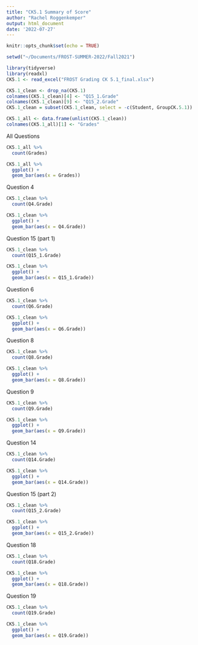 ```yaml
---
title: "CK5.1 Summary of Score"
author: "Rachel Roggenkemper"
output: html_document
date: '2022-07-27'
---
```


```r
knitr::opts_chunk$set(echo = TRUE)
```

```r
setwd("~/Documents/FROST-SUMMER-2022/Fall2021")

library(tidyverse)
library(readxl)  
CK5.1 <- read_excel("FROST Grading CK 5.1_final.xlsx")
```

```r
CK5.1_clean <- drop_na(CK5.1)
colnames(CK5.1_clean)[4] <- "Q15_1.Grade"
colnames(CK5.1_clean)[9] <- "Q15_2.Grade"
CK5.1_clean = subset(CK5.1_clean, select = -c(Student, GroupCK.5.1))
```

```r
CK5.1_all <- data.frame(unlist(CK5.1_clean))
colnames(CK5.1_all)[1] <- "Grades"
```


All Questions 
```r
CK5.1_all %>%
  count(Grades)
```

```r
CK5.1_all %>%
  ggplot() +
  geom_bar(aes(x = Grades))
```


Question 4
```r
CK5.1_clean %>%
  count(Q4.Grade)
```

```r
CK5.1_clean %>%
  ggplot() +
  geom_bar(aes(x = Q4.Grade))
```


Question 15 (part 1)
```r
CK5.1_clean %>%
  count(Q15_1.Grade)
```

```r
CK5.1_clean %>%
  ggplot() +
  geom_bar(aes(x = Q15_1.Grade))
```


Question 6
```r
CK5.1_clean %>%
  count(Q6.Grade)
```

```r
CK5.1_clean %>%
  ggplot() +
  geom_bar(aes(x = Q6.Grade))
```


Question 8
```r
CK5.1_clean %>%
  count(Q8.Grade)
```

```r
CK5.1_clean %>%
  ggplot() +
  geom_bar(aes(x = Q8.Grade))
```


Question 9
```r
CK5.1_clean %>%
  count(Q9.Grade)
```

```r
CK5.1_clean %>%
  ggplot() +
  geom_bar(aes(x = Q9.Grade))
```


Question 14
```r
CK5.1_clean %>%
  count(Q14.Grade)
```

```r
CK5.1_clean %>%
  ggplot() +
  geom_bar(aes(x = Q14.Grade))
```


Question 15 (part 2)
```r
CK5.1_clean %>%
  count(Q15_2.Grade)
```

```r
CK5.1_clean %>%
  ggplot() +
  geom_bar(aes(x = Q15_2.Grade))
```


Question 18
```r
CK5.1_clean %>%
  count(Q18.Grade)
```

```r
CK5.1_clean %>%
  ggplot() +
  geom_bar(aes(x = Q18.Grade))
```


Question 19
```r
CK5.1_clean %>%
  count(Q19.Grade)
```

```r
CK5.1_clean %>%
  ggplot() +
  geom_bar(aes(x = Q19.Grade))
```
